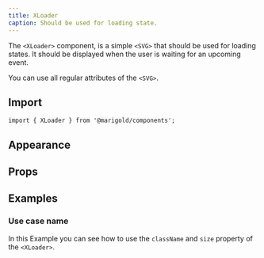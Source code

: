 ```yaml
---
title: XLoader
caption: Should be used for loading state.
---
```


The `<XLoader>` component, is a simple `<SVG>` that should be used for loading states.
It should be displayed when the user is waiting for an upcoming event.

You can use all regular attributes of the `<SVG>`.

## Import

```tsx
import { XLoader } from '@marigold/components';
```

## Appearance

<AppearanceTable component={title} />

## Props

<PropsTable component={title} />

## Examples

### Use case name

In this Example you can see how to use the `className` and `size` property of the `<XLoader>`.

<ComponentDemo file="./XLoader-props.demo.tsx" />
